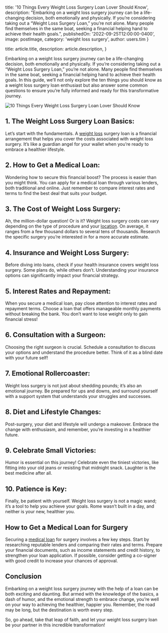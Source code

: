 
  title: '10 Things Every Weight Loss Surgery Loan Lover Should Know',
  description: "Embarking on a weight loss surgery journey can be a life-changing decision, both emotionally and physically. If you’re considering taking out a “Weight Loss Surgery Loan,” you’re not alone. Many people find themselves in the same boat, seeking a financial helping hand to achieve their health goals.",
  publishedOn: '2022-09-25T12:00:00-0400',
  image: postImage,
  category: 'weight loss surgery',
  author: users.tim
}

  title: article.title,
  description: article.description,
}


Embarking on a weight loss surgery journey can be a life-changing decision, both emotionally and physically. If you’re considering taking out a “Weight Loss Surgery Loan,” you’re not alone. Many people find themselves in the same boat, seeking a financial helping hand to achieve their health goals. In this guide, we’ll not only explore the ten things you should know as a weight loss surgery loan enthusiast but also answer some common questions to ensure you’re fully informed and ready for this transformative journey.

<Image src={postImage} alt="10 Things Every Weight Loss Surgery Loan Lover Should Know" />

## 1. The Weight Loss Surgery Loan Basics:
Let’s start with the fundamentals. A [weight loss](https://tlc.com.au/weight-loss-surgery-loans-are-making-people-health-conscious/) surgery loan is a financial arrangement that helps you cover the costs associated with weight loss surgery. It’s like a guardian angel for your wallet when you’re ready to embrace a healthier lifestyle.

## 2. How to Get a Medical Loan:
Wondering how to secure this financial boost? The process is easier than you might think. You can apply for a medical loan through various lenders, both traditional and online. Just remember to compare interest rates and terms to find the best deal that suits your budget.

## 3. The Cost of Weight Loss Surgery:
Ah, the million-dollar question! Or is it? Weight loss surgery costs can vary depending on the type of procedure and your [location](https://tlc.com.au/contact-us/). On average, it ranges from a few thousand dollars to several tens of thousands. Research the specific surgery you’re interested in for a more accurate estimate.

## 4. Insurance and Weight Loss Surgery:
Before diving into loans, check if your health insurance covers weight loss surgery. Some plans do, while others don’t. Understanding your insurance options can significantly impact your financial strategy.

## 5. Interest Rates and Repayment:
When you secure a medical loan, pay close attention to interest rates and repayment terms. Choose a loan that offers manageable monthly payments without breaking the bank. You don’t want to lose weight only to gain financial stress!

## 6. Consultation with a Surgeon:
Choosing the right surgeon is crucial. Schedule a consultation to discuss your options and understand the procedure better. Think of it as a blind date with your future self!

## 7. Emotional Rollercoaster:
Weight loss surgery is not just about shedding pounds; it’s also an emotional journey. Be prepared for ups and downs, and surround yourself with a support system that understands your struggles and successes.

## 8. Diet and Lifestyle Changes:
Post-surgery, your diet and lifestyle will undergo a makeover. Embrace the change with enthusiasm, and remember, you’re investing in a healthier future.

## 9. Celebrate Small Victories:
Humor is essential on this journey! Celebrate even the tiniest victories, like fitting into your old jeans or resisting that midnight snack. Laughter is the best medicine after all.

## 10. Patience is Key:
Finally, be patient with yourself. Weight loss surgery is not a magic wand; it’s a tool to help you achieve your goals. Rome wasn’t built in a day, and neither is your new, healthier you.

## How to Get a Medical Loan for Surgery
Securing a [medical loan](https://en.wikipedia.org/wiki/Medical_debt) for surgery involves a few key steps. Start by researching reputable lenders and comparing their rates and terms. Prepare your financial documents, such as income statements and credit history, to strengthen your loan application. If possible, consider getting a co-signer with good credit to increase your chances of approval.

## Conclusion
Embarking on a weight loss surgery journey with the help of a loan can be both exciting and daunting. But armed with the knowledge of the basics, a dash of humor, and the emotional strength to embrace change, you’re well on your way to achieving the healthier, happier you. Remember, the road may be long, but the destination is worth every step.

So, go ahead, take that leap of faith, and let your weight loss surgery loan be your partner in this incredible transformation!
